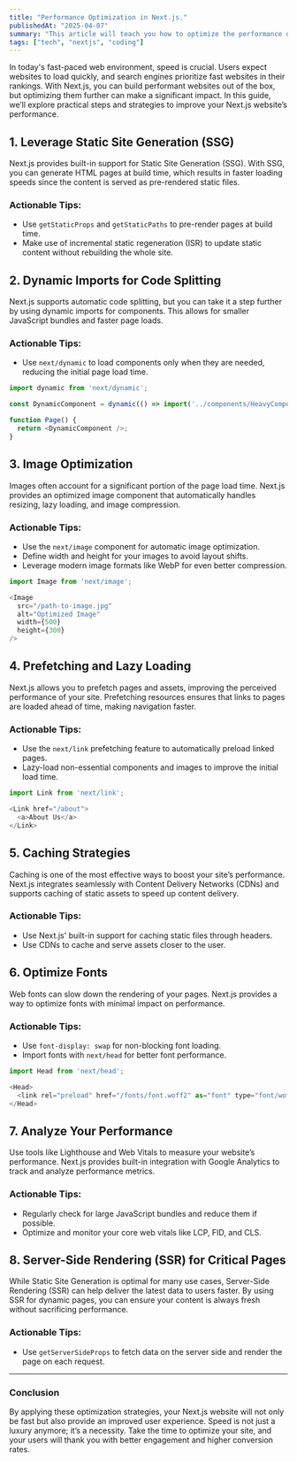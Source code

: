 ```yaml
---
title: "Performance Optimization in Next.js."
publishedAt: "2025-04-07"
summary: "This article will teach you how to optimize the performance of Nextjs"
tags: ["tech", "nextjs", "coding"]
---
```



In today's fast-paced web environment, speed is crucial. Users expect websites to load quickly, and search engines prioritize fast websites in their rankings. With Next.js, you can build performant websites out of the box, but optimizing them further can make a significant impact. In this guide, we’ll explore practical steps and strategies to improve your Next.js website’s performance.

## 1. **Leverage Static Site Generation (SSG)**

Next.js provides built-in support for Static Site Generation (SSG). With SSG, you can generate HTML pages at build time, which results in faster loading speeds since the content is served as pre-rendered static files.

### Actionable Tips:
- Use `getStaticProps` and `getStaticPaths` to pre-render pages at build time.
- Make use of incremental static regeneration (ISR) to update static content without rebuilding the whole site.

## 2. **Dynamic Imports for Code Splitting**

Next.js supports automatic code splitting, but you can take it a step further by using dynamic imports for components. This allows for smaller JavaScript bundles and faster page loads.

### Actionable Tips:
- Use `next/dynamic` to load components only when they are needed, reducing the initial page load time.

```JavaScript
import dynamic from 'next/dynamic';

const DynamicComponent = dynamic(() => import('../components/HeavyComponent'));

function Page() {
  return <DynamicComponent />;
}
```

## 3. **Image Optimization**

Images often account for a significant portion of the page load time. Next.js provides an optimized image component that automatically handles resizing, lazy loading, and image compression.

### Actionable Tips:
- Use the `next/image` component for automatic image optimization.
- Define width and height for your images to avoid layout shifts.
- Leverage modern image formats like WebP for even better compression.

```JavaScript
import Image from 'next/image';

<Image 
  src="/path-to-image.jpg" 
  alt="Optimized Image" 
  width={500} 
  height={300} 
/>
```

## 4. **Prefetching and Lazy Loading**

Next.js allows you to prefetch pages and assets, improving the perceived performance of your site. Prefetching resources ensures that links to pages are loaded ahead of time, making navigation faster.

### Actionable Tips:
- Use the `next/link` prefetching feature to automatically preload linked pages.
- Lazy-load non-essential components and images to improve the initial load time.

```JavaScript
import Link from 'next/link';

<Link href="/about">
  <a>About Us</a>
</Link>
```

## 5. **Caching Strategies**

Caching is one of the most effective ways to boost your site’s performance. Next.js integrates seamlessly with Content Delivery Networks (CDNs) and supports caching of static assets to speed up content delivery.

### Actionable Tips:
- Use Next.js' built-in support for caching static files through headers.
- Use CDNs to cache and serve assets closer to the user.

## 6. **Optimize Fonts**

Web fonts can slow down the rendering of your pages. Next.js provides a way to optimize fonts with minimal impact on performance.

### Actionable Tips:
- Use `font-display: swap` for non-blocking font loading.
- Import fonts with `next/head` for better font performance.

```JavaScript
import Head from 'next/head';

<Head>
  <link rel="preload" href="/fonts/font.woff2" as="font" type="font/woff2" crossorigin="anonymous" />
</Head>
```

## 7. **Analyze Your Performance**

Use tools like Lighthouse and Web Vitals to measure your website’s performance. Next.js provides built-in integration with Google Analytics to track and analyze performance metrics.

### Actionable Tips:
- Regularly check for large JavaScript bundles and reduce them if possible.
- Optimize and monitor your core web vitals like LCP, FID, and CLS.

## 8. **Server-Side Rendering (SSR) for Critical Pages**

While Static Site Generation is optimal for many use cases, Server-Side Rendering (SSR) can help deliver the latest data to users faster. By using SSR for dynamic pages, you can ensure your content is always fresh without sacrificing performance.

### Actionable Tips:
- Use `getServerSideProps` to fetch data on the server side and render the page on each request.

---

### Conclusion

By applying these optimization strategies, your Next.js website will not only be fast but also provide an improved user experience. Speed is not just a luxury anymore; it’s a necessity. Take the time to optimize your site, and your users will thank you with better engagement and higher conversion rates.
